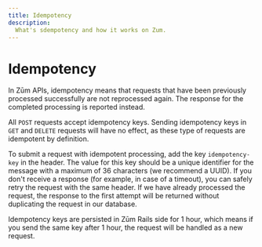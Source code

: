 ```yaml
---
title: Idempotency
description:
  What's sdempotency and how it works on Zum.
---
```


# Idempotency

In Zūm APIs, idempotency means that requests that have been previously processed successfully are not reprocessed again. The response for the completed processing is reported instead.

All `POST` requests accept idempotency keys. Sending idempotency keys in `GET` and `DELETE` requests will have no effect, as these type of requests are idempotent by definition.

To submit a request with idempotent processing, add the key `idempotency-key` in the header. The value for this key should be a unique identifier for the message with a maximum of 36 characters (we recommend a UUID). If you don't receive a response (for example, in case of a timeout), you can safely retry the request with the same header. If we have already processed the request, the response to the first attempt will be returned without duplicating the request in our database.

Idempotency keys are persisted in Zūm Rails side for 1 hour, which means if you send the same key after 1 hour, the request will be handled as a new request.
